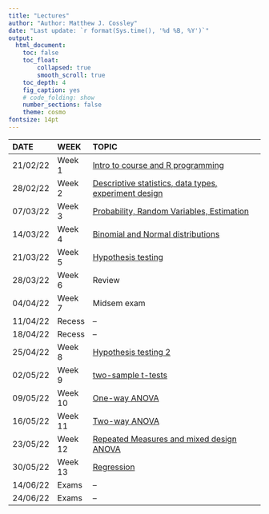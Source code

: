 ```yaml
---
title: "Lectures"
author: "Author: Matthew J. Cossley"
date: "Last update: `r format(Sys.time(), '%d %B, %Y')`"
output:
  html_document:
    toc: false
    toc_float:
        collapsed: true
        smooth_scroll: true
    toc_depth: 4
    fig_caption: yes
    # code_folding: show
    number_sections: false
    theme: cosmo
fontsize: 14pt
---
```


| DATE     | WEEK    | TOPIC                                                                    |
|:---------|:--------|:-------------------------------------------------------------------------|
| 21/02/22 | Week 1  | [Intro to course and R programming                    ](lecture_1.html)  |
| 28/02/22 | Week 2  | [Descriptive statistics, data types, experiment design](lecture_2.html)  |
| 07/03/22 | Week 3  | [Probability, Random Variables, Estimation            ](lecture_3.html)  |
| 14/03/22 | Week 4  | [Binomial and Normal distributions                    ](lecture_4.html)  |
| 21/03/22 | Week 5  | [Hypothesis testing                                   ](lecture_5.html)  |
| 28/03/22 | Week 6  | Review                                                                   |
| 04/04/22 | Week 7  | Midsem exam                                                              |
| 11/04/22 | Recess  | --                                                                       |
| 18/04/22 | Recess  | --                                                                       |
| 25/04/22 | Week 8  | [Hypothesis testing 2                                 ](lecture_8.html)  |
| 02/05/22 | Week 9  | [two-sample t-tests                                   ](lecture_9.html)  |
| 09/05/22 | Week 10 | [One-way ANOVA                                        ](lecture_10.html) |
| 16/05/22 | Week 11 | [Two-way ANOVA                                        ](lecture_11.html) |
| 23/05/22 | Week 12 | [Repeated Measures and mixed design ANOVA             ](lecture_12.html) |
| 30/05/22 | Week 13 | [Regression                                           ](lecture_13.html) |
| 14/06/22 | Exams   | --                                                                       |
| 24/06/22 | Exams   | --                                                                       |